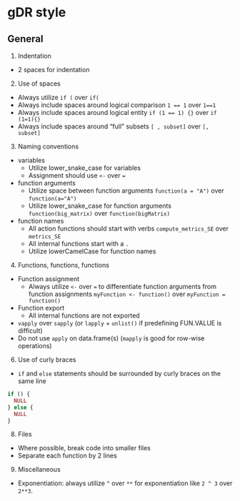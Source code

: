 # gDR style

## General

1. Indentation
  * 2 spaces for indentation
2. Use of spaces
  * Always utilize `if (` over `if(`
  * Always include spaces around logical comparison `1 == 1` over `1==1`
  * Always include spaces around logical entity `if (1 == 1) {}` over `if (1=1){}`
  * Always include spaces around "full" subsets `[ , subset]` over `[, subset]`
3. Naming conventions
  * variables
    * Utilize lower_snake_case for variables
    * Assignment should use `<-` over `=`
  * function arguments
    * Utilize space between function arguments `function(a = "A")` over `function(a="A")`
    * Utilize lower_snake_case for function arguments `function(big_matrix)` over `function(bigMatrix)`
  * function names
    * All action functions should start with verbs `compute_metrics_SE` over `metrics_SE`
    * All internal functions start with a `.`
    * Utilize lowerCamelCase for function names
4. Functions, functions, functions
  * Function assignment
    * Always utilize `<-` over `=` to differentiate function arguments from function assignments `myFunction <- function()` over `myFunction = function()`
  * Function export
    * All internal functions are not exported
  * `vapply` over `sapply` (or `lapply` + `unlist()` if predefining FUN.VALUE is difficult)
  * Do not use `apply` on data.frame(s) (`mapply` is good for row-wise operations) 
6. Use of curly braces
  * `if` and `else` statements should be surrounded by curly braces on the same line

```r
if () {
  NULL
} else {
  NULL
}
```
8. Files
  * Where possible, break code into smaller files
  * Separate each function by 2 lines
9. Miscellaneous
  * Exponentiation: always utilize `^` over `**` for exponentiation like `2 ^ 3` over `2**3`.
